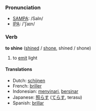 === Pronunciation ===
*[[w:SAMPA|SAMPA]]: /SaIn/
*[[w:IPA|IPA]]: /'ʃaɪn/

=== Verb ===

'''to shine''' ([[shined]] / [[shone]], shined / shone)

# to [[emit]] light

==== Translations ====
*Dutch: [[schijnen]]
*French: [[briller]]
*Indonesian: [[sinar|menyinari]], [[sinar|bersinar]]
*Japanese: [[照らす]] ([[てらす]], terasu)
*Spanish: [[brillar]]